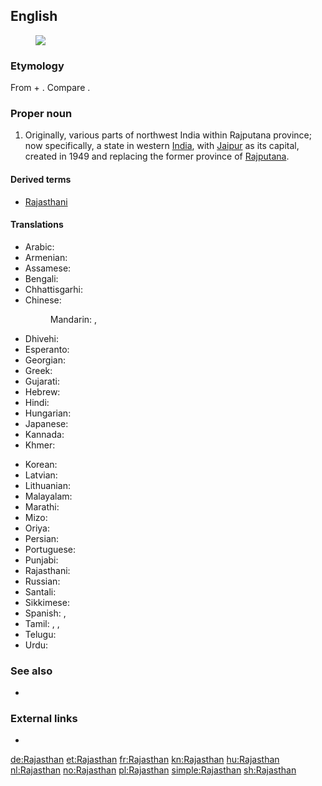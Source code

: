 ==English==
[[Image:Rajasthan in India (disputed hatched).svg|thumb|]]
===Etymology===
From {{etyl|sa|en}} {{term|राजा||king|lang=sa}} + {{term|स्थान||locality|lang=sa}}. Compare {{term|-stan|lang=en}}.

===Proper noun===
{{en-proper noun}}

# Originally, various parts of northwest India within Rajputana province; now specifically, a state in western [[India]], with [[Jaipur]] as its capital, created in 1949 and replacing the former province of [[Rajputana]]. {{defdate|from 19th c.}}

====Derived terms====
* [[Rajasthani]]

====Translations====
{{trans-top|a state in western India}}
* Arabic: {{t|ar|راجاستان|m|tr=rajastān}}
* Armenian: {{t|hy|Ռաջաստան}}
* Assamese: {{t-needed|as}}
* Bengali: {{t|bn|রাজস্থান|sc=Beng|tr=rājasthān}}
* Chhattisgarhi: {{t-needed|hne}}
* Chinese:
*: Mandarin: {{t+|cmn|拉賈斯坦邦|sc=Hani}}, {{t|cmn|拉贾斯坦邦|tr=Lājiǎsītǎn-bāng|sc=Hani}}
* Dhivehi: {{t|dv|ރާޖަސްތާން|sc=Thaa}}
* Esperanto: {{t|eo|Raĝastano}}
* Georgian: {{t|ka|რაჯასტანი}}
* Greek: {{t|el|Ράτζασταν|f}}
* Gujarati: {{t|gu|રાજસ્થાન|sc=Gujr|tr=rājasthān}}
* Hebrew: {{t|he|ראג'סטאן}}
* Hindi: {{t+|hi|राजस्थान|tr=rājasthān}}
* Hungarian: {{t+|hu|Rádzsasztán}}
* Japanese: {{t|ja|ラージャスターン|tr=Rājasutān}}
* Kannada: {{t|kn|ರಾಜಸ್ಥಾನ|sc=Knda|tr=rājasthān}}
* Khmer: {{t|km|រាជស្ថាន|tr=riec stʰaan|sc=Khmr}}
{{trans-mid}}
* Korean: {{t|ko|라자스탄|tr=Rajaseutan|sc=Hang}}
* Latvian: {{t|lv|Rādžastāna}}
* Lithuanian: {{t|lt|Radžasthanas}}
* Malayalam: {{t|ml|രാജസ്ഥാൻ|sc=Mlym|tr=rājasthān}}
* Marathi: {{t|mr|राजस्थान|tr=rājasthān|sc=Deva}}
* Mizo: {{t-needed|lus}}
* Oriya: {{t|or|ରାଜସ୍ଥାନ|sc=Orya|tr=rājasthān}}
* Persian: {{t|fa|راجستان|tr=rājastān}}
* Portuguese: {{t|pt|Rajastão|m}}
* Punjabi: {{t|pa|ਰਾਜਸਥਾਨ|sc=Guru|tr=rājasthān}}
* Rajasthani: {{t-needed|raj}}
* Russian: {{t|ru|Раджастхан|m|tr=Radžastxán}}
* Santali: {{t-needed|sat}}
* Sikkimese: {{t-needed|sip}}
* Spanish: {{t|es|Rajastán}}, {{t|es|Rayastán}}
* Tamil: {{t|ta|ராஜஸ்தான்|sc=Taml}}, {{t|ta|இராஜஸ்தான்|sc=Taml}}, {{t|ta|இராச்சசுத்தான்|sc=Taml}}
* Telugu: {{t+|te|రాజస్థాన్|tr=rājasthān}}
* Urdu: {{t|ur|راجستھان|tr=rājasthān}}
{{trans-bottom}}

===See also===
* {{list:states of India/en}}

===External links===
* {{pedialite}}

[[de:Rajasthan]]
[[et:Rajasthan]]
[[fr:Rajasthan]]
[[kn:Rajasthan]]
[[hu:Rajasthan]]
[[nl:Rajasthan]]
[[no:Rajasthan]]
[[pl:Rajasthan]]
[[simple:Rajasthan]]
[[sh:Rajasthan]]